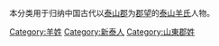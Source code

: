{{Catnav|頁面分類|历史|歷史學|系譜學|漢族姓氏|羊姓}}
{{Catnav|頁面分類|人文學科|歷史學|系譜學|漢族姓氏|羊姓}}
{{Catnav|頁面分類|人类学|文化人类学|家世與傳承|系譜學|漢族姓氏|羊姓}}

本分类用于归纳中国古代以[[泰山郡|泰山郡]]为[[郡望|郡望]]的[[泰山羊氏|泰山羊氏]]人物。

{{DEFAULTSORT:Zheng鄭}}

[[Category:羊姓|Category:羊姓]]
[[Category:新泰人|Category:新泰人]]
[[Category:山東郡姓|Category:山東郡姓]]